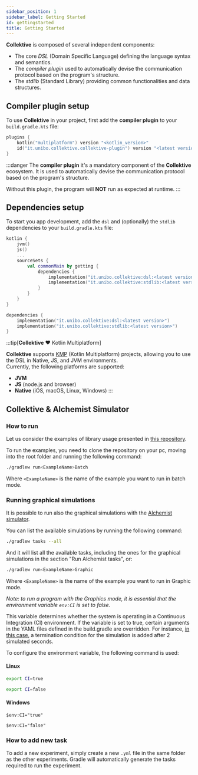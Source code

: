 ```yaml
---
sidebar_position: 1
sidebar_label: Getting Started
id: gettingstarted
title: Getting Started
---
```




**Collektive** is composed of several independent components:

- The core _DSL_ (Domain Specific Language) defining the language syntax and semantics.
- The _compiler plugin_ used to automatically devise the communication protocol based on the program's structure.
- The _stdlib_ (Standard Library) providing common functionalities and data structures.

## Compiler plugin setup

To use **Collektive** in your project, first add the **compiler plugin** to your `build.gradle.kts` file:

```kotlin
plugins {
    kotlin("multiplatform") version "<kotlin_version>"
    id("it.unibo.collektive.collektive-plugin") version "<latest version>"
}
```

:::danger
The **compiler plugin** it's a mandatory component of the **Collektive** ecosystem. It is used to automatically devise
the communication protocol based on the program's structure.

Without this plugin, the program will **NOT** run as expected at runtime.
:::

## Dependencies setup
To start you app development, add the `dsl` and (optionally) the `stdlib` dependencies to your `build.gradle.kts` file:

<Tabs>
<TabItem value="multiplatform" label="Multiplatform">

```kotlin
kotlin {
    jvm()
    js()
    ...
    sourceSets {
        val commonMain by getting {
            dependencies {
                implementation("it.unibo.collektive:dsl:<latest version>")
                implementation("it.unibo.collektive:stdlib:<latest version>")
            }
        }
    }
}
```

</TabItem>
<TabItem value="jvm" label="JVM only">

```kotlin
dependencies {
    implementation("it.unibo.collektive:dsl:<latest version>")
    implementation("it.unibo.collektive:stdlib:<latest version>")
}
```

</TabItem>
</Tabs>

:::tip[**Collektive** :heart: Kotlin Multiplatform]

**Collektive** supports [KMP](https://kotlinlang.org/docs/multiplatform-intro.html) (Kotlin Multiplatform) projects, allowing you to use the DSL in Native, JS, and JVM environments.       
Currently, the following platforms are supported:
- **JVM**
- **JS** (node.js and browser)
- **Native** (iOS, macOS, Linux, Windows)
:::

##  Collektive & Alchemist Simulator
### How to run

Let us consider the examples of library usage presented in [this repository](https://github.com/Collektive/collektive-examples).

To run the examples, you need to clone the repository on your pc, moving into the root folder and running the following command:

```bash
./gradlew run<ExampleName>Batch
```

Where `<ExampleName>` is the name of the example you want to run in batch mode.

### Running graphical simulations

It is possible to run also the graphical simulations with the [Alchemist simulator](https://alchemistsimulator.github.io).

You can list the available simulations by running the following command:

```bash
./gradlew tasks --all
```

And it will list all the available tasks, including the ones for the graphical simulations in the section "Run Alchemist tasks", or:

```bash
./gradlew run<ExampleName>Graphic
```

Where `<ExampleName>` is the name of the example you want to run in Graphic mode.

*Note: to run a program with the Graphics mode, it is essential that the environment variable `env:CI` is set to false.*

This variable determines whether the system is operating in a Continuous Integration (CI) environment. If the variable is set to true, certain arguments in the YAML files defined in the build.gradle are overridden. For instance, [in this case](https://github.com/angelacorte/collektive-stdlib-simulations/blob/c0730883e27299c7bb7daa5ea86035c77965bb26/build.gradle.kts#L108), a termination condition for the simulation is added after 2 simulated seconds. 

To configure the environment variable, the following command is used:

#### Linux
```bash
export CI=true
```
```bash
export CI=false
```

#### Windows
```power-shell
$env:CI="true" 
```
```power-shell
$env:CI="false" 
```

### How to add new task

To add a new experiment, simply create a new `.yml` file in the same folder as the other experiments. Gradle will automatically generate the tasks required to run the experiment.
